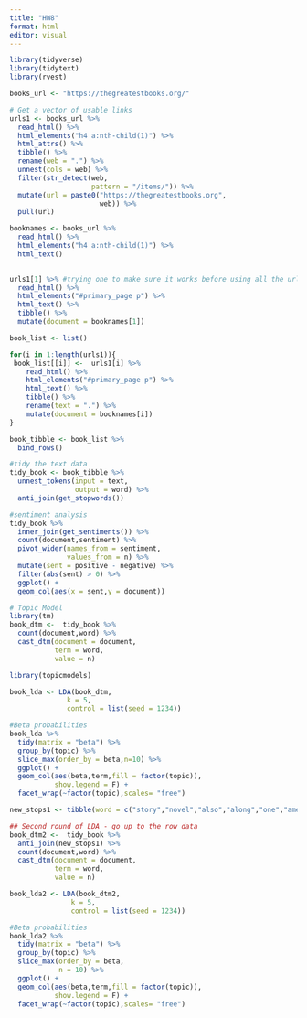 ---
title: "HW8"
format: html
editor: visual
---

```{r}
library(tidyverse)
library(tidytext)
library(rvest)
```

```{r}
books_url <- "https://thegreatestbooks.org/"
```

```{r}
# Get a vector of usable links
urls1 <- books_url %>% 
  read_html() %>% 
  html_elements("h4 a:nth-child(1)") %>% 
  html_attrs() %>% 
  tibble() %>% 
  rename(web = ".") %>% 
  unnest(cols = web) %>% 
  filter(str_detect(web,
                    pattern = "/items/")) %>% 
  mutate(url = paste0("https://thegreatestbooks.org",
                      web)) %>% 
  pull(url)
```

```{r}
booknames <- books_url %>%
  read_html() %>% 
  html_elements("h4 a:nth-child(1)") %>% 
  html_text() 
  

```

```{r}
urls1[1] %>% #trying one to make sure it works before using all the urls
  read_html() %>% 
  html_elements("#primary_page p") %>% 
  html_text() %>% 
  tibble() %>% 
  mutate(document = booknames[1])
```

```{r}
book_list <- list()
```

```{r}
for(i in 1:length(urls1)){
 book_list[[i]] <-  urls1[i] %>% 
    read_html() %>% 
    html_elements("#primary_page p") %>% 
    html_text() %>% 
    tibble() %>% 
    rename(text = ".") %>% 
    mutate(document = booknames[i])
}
```

```{r}
book_tibble <- book_list %>% 
  bind_rows()
```

```{r}
#tidy the text data
tidy_book <- book_tibble %>% 
  unnest_tokens(input = text,
                output = word) %>% 
  anti_join(get_stopwords())
```

```{r}
#sentiment analysis
tidy_book %>% 
  inner_join(get_sentiments()) %>% 
  count(document,sentiment) %>% 
  pivot_wider(names_from = sentiment,
              values_from = n) %>% 
  mutate(sent = positive - negative) %>% 
  filter(abs(sent) > 0) %>% 
  ggplot() +
  geom_col(aes(x = sent,y = document)) 
```

```{r}
# Topic Model
library(tm)
book_dtm <-  tidy_book %>% 
  count(document,word) %>% 
  cast_dtm(document = document,
           term = word,
           value = n)
```

```{r}
library(topicmodels)

book_lda <- LDA(book_dtm,
              k = 5,
              control = list(seed = 1234))
```

```{r}
#Beta probabilities
book_lda %>% 
  tidy(matrix = "beta") %>% 
  group_by(topic) %>% 
  slice_max(order_by = beta,n=10) %>% 
  ggplot() +
  geom_col(aes(beta,term,fill = factor(topic)),
           show.legend = F) +
  facet_wrap(~factor(topic),scales= "free")
```

```{r}
new_stops1 <- tibble(word = c("story","novel","also","along","one","american","set","life","themes","published","narrator","full","first","tales","tale","stories","literature","following","edition","characters", "novel's","almost","written","literary","throughout","known","history","century","part"))
```

```{r}
## Second round of LDA - go up to the row data
book_dtm2 <-  tidy_book %>% 
  anti_join(new_stops1) %>% 
  count(document,word) %>% 
  cast_dtm(document = document,
           term = word,
           value = n)
```

```{r}
book_lda2 <- LDA(book_dtm2,
               k = 5,
               control = list(seed = 1234))
```

```{r}
#Beta probabilities
book_lda2 %>% 
  tidy(matrix = "beta") %>% 
  group_by(topic) %>% 
  slice_max(order_by = beta,
            n = 10) %>% 
  ggplot() +
  geom_col(aes(beta,term,fill = factor(topic)),
           show.legend = F) +
  facet_wrap(~factor(topic),scales= "free")
```
